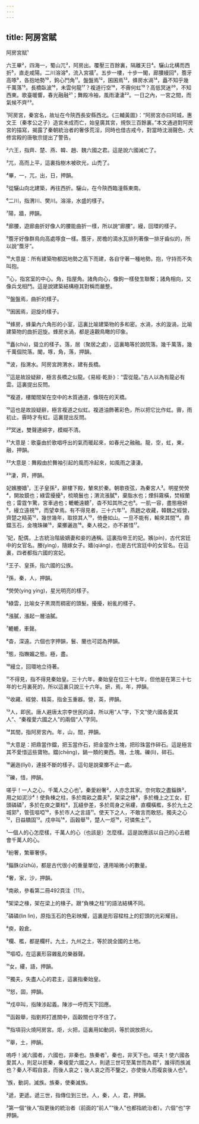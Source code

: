 ```yaml
---
---
---
```

title: 阿房宮賦
---




阿房宮賦¹

六王畢²，四海一，蜀山兀³，阿房出。覆壓三百餘裏，隔離天日⁴。驪山北構而西折⁵，直走咸陽。二川溶溶⁶，流入宮牆⁷。五步一樓，十步一閣，廊腰縵回⁸，簷牙高啄⁹，各抱地勢¹⁰，鉤心鬥角¹¹。盤盤焉¹²，囷囷焉¹³，蜂房水渦¹⁴，矗不知乎幾千萬落¹⁵。長橋臥波¹⁶，未雲何龍¹⁷？複道行空¹⁸，不霽何虹¹⁹？高低冥迷²⁰，不知西東。歌臺暖響，春光融融²¹；舞殿冷袖，風雨淒淒²²。一日之內，一宮之間，而氣候不齊²³。

¹阿房宮，秦宮名，故址在今陝西長安縣西北。《三輔黃圖》：“阿房宮亦曰阿城，惠文王（秦孝公之子）造宮未成而亡，始皇廣其宮，規恢三百餘裏。”本文通過對阿房宮的描寫，揭露了秦朝統治者的奢侈荒淫，同時也借古戒今，對當時沈溺聲色、大修宮殿的唐敬宗提出了警告。

²六王，指齊、楚、燕、韓、趙、魏六國之君。這是說六國滅亡了。

³兀，高而上平，這裏指樹木被砍光，山禿了。

⁴畢，一，兀，出，日，押韻。

⁵從驪山向北建築，再往西折。驪山，在今陝西臨潼縣東南。

⁶二川，指渭川、樊川。溶溶，水盛的樣子。

⁷陽，牆，押韻。

⁸廊腰，遊廊曲折好像人的腰能曲折一樣，所以說“廊腰”。縵，回環的樣子。

⁹簷牙好像群鳥向高處啄食一樣。簷牙，房檐的滴水瓦排列著像一排牙齒似的，所以說“簷牙”。

¹⁰大意是：所有建築物都因地勢之高下而建，各自守著一種地勢。抱，守持而不失叫抱。

¹¹心，指宮室的中心。角，指屋角。諸角向心，像鉤一樣發生聯繫；諸角相向，又像兵戈相鬥。這是說建築結構極其對稱而嚴整。

¹²盤盤焉，曲折的樣子。

¹³囷囷焉，迴旋的樣子。

¹⁴蜂房，蜂巢內六角形的小室，這裏比喻建築物的多和密。水渦，水的漩渦，比喻建築物的曲折迴旋。蜂房水渦，都是遠觀鳥瞰的印象。

¹⁵矗(chù)，聳立的樣子。落，居（聚居之處），這裏略等於說院落。幾千萬落，幾千萬個院落。閣，啄，角，落，押韻。

¹⁶波，指渭水。阿房宮跨渭水，建有長橋。

¹⁷這是故設疑辭，極言長橋之似龍。《易經·乾卦》：“雲從龍。”古人以為有龍必有雲。這裏提出反問。

¹⁸複道，樓閣間架在空中的木質通道，像現在的天橋。

¹⁹這也是故設疑辭，極言複道之似虹。複道油飾著彩色，所以把它比作虹。霽，雨初止。霽時才有虹。這裏提出反問。

²⁰冥迷，雙聲連綿字，模糊不清。

²¹大意是：歌臺由於歌唱呼出的氣而暖起來，如春光之融融。龍，空，虹，東，融，押韻。

²²大意是：舞殿由於舞袖引起的風而冷起來，如風雨之淒淒。

²³淒，齊，押韻。

妃嬪媵嬙¹，王子皇孫²，辭樓下殿，輦來於秦。朝歌夜弦，為秦宮人³。明星熒熒⁴，開妝鏡也；綠雲擾擾⁵，梳曉鬟也；渭流漲膩⁶，棄脂水也；煙斜霧橫，焚椒蘭也；雷霆乍驚，宮車過也；轆轆遠聽⁷，杳不知其所之也⁸。一肌一容，盡態極妍⁹，縵立遠視¹⁰，而望幸焉。有不得見者，三十六年¹¹。燕趙之收藏，韓魏之經營，齊楚之精英¹²，幾世幾年，取掠其人¹³，倚疊如山。一旦不能有，輸來其間¹⁴。鼎鐺玉石，金塊珠礫¹⁵，棄擲邐迤¹⁶。秦人視之，亦不甚惜¹⁷。

¹妃，配偶，上古統治階級嫡妻和妾的通稱。這裏指帝王的妃。嬪(pín)，古代宮廷中的女官名。媵(yìng)，隨嫁女子。嬙(qiáng)，也是古代宮廷中的女官名。在這裏，四者都指六國的宮妃。

²王子、皇孫，指六國的公族。

³孫，秦，人，押韻。

⁴熒熒(yíng yíng)，星光明亮的樣子。

⁵綠雲，比喻女子黑潤而稠密的頭髮。擾擾，紛亂的樣子。

⁶漲膩，漲起一層油膩。

⁷轆轆，車聲。

⁸杳，深遠。六個也字押韻，鬟、蘭也可認為押韻。

⁹態，指嫵媚之態。極，盡。

¹⁰縵立，回環地立待著。

¹¹不得見，指不得見秦始皇。三十六年，秦始皇在位三十七年，但他是在第三十七年的七月裏死的，所以這裏只說三十六年。妍，焉，年，押韻。

¹²收藏、經營、精英，指金玉重器。營，英，押韻。

¹³人，即民。唐人避唐太宗李世民的諱，所以用“人”字，下文“使六國各愛其人”、“秦複愛六國之人”的兩個“人”字同。

¹⁴其間，指阿房宮內。年，山，間，押韻。

¹⁵大意是：把鼎當作鐺，把玉當作石，把金當作土塊，把珍珠當作碎石。這是極言其不愛惜這些寶物。鐺(chēng)，鍋一類的東西。塊，土塊。礫(lì)，碎石。

¹⁶邐迤(lǐyǐ)，連接不斷的樣子。這句是說棄擲不止一處。

¹⁷礫，惜，押韻。

嗟乎！一人之心，千萬人之心也¹。秦愛紛奢²，人亦念其家。奈何取之盡錙銖³，用之如泥沙⁴！使負棟之柱，多於南畝之農夫⁵，架梁之椽⁶，多於機上之工女，釘頭磷磷⁷，多於在庾之粟粒⁸，瓦縫參差，多於周身之帛縷，直欄橫檻，多於九土之城郭⁹，管弦嘔啞¹⁰，多於市人之言語¹¹。使天下之人，不敢言而敢怒。獨夫之心¹²，日益驕固¹³。戍卒叫¹⁴，函穀舉¹⁵，楚人一炬¹⁶，可憐焦土¹⁷。

¹一個人的心怎麼樣，千萬人的心（也該是）怎麼樣。這是說應該以自己的心去體會千萬人的心。

²紛奢，繁華奢侈。

³錙銖(zīzhū)，都是古代很小的重量單位，連用喻微小的數量。

⁴奢，家，沙，押韻。

⁵南畝，參看第二冊492頁注〔11〕。

⁶架梁之椽，架在梁上的椽子。跟“負棟之柱”的語法結構不同。

⁷磷磷(lìn lìn)，原指玉石的色彩映耀，這裏是形容樑柱上的釘頭的光彩耀目。

⁸庾，穀倉。

⁹欄、檻，都是欄杆。九土，九州之土，等於說全國的土地。

¹⁰嘔啞，在這裏形容雜亂的樂器聲。

¹¹女，縷，語，押韻。

¹²獨夫，失盡人心的君主，這裏指秦始皇。

¹³怒，固，押韻。

¹⁴戍卒叫，指陳涉起義。陳涉一呼而天下回應。

¹⁵函穀舉，指劉邦打進關中，函穀關也守不住了。

¹⁶指項羽火燒阿房宮。炬，火把，這裏用如動詞，等於說放把火。

¹⁷舉，土，押韻。

嗚呼！滅六國者，六國也，非秦也。族秦者¹，秦也，非天下也。嗟夫！使六國各愛其人，則足以拒秦，秦複愛六國之人，則遞三世可至萬世而為君²，誰得而族滅也？秦人不暇自哀，而後人哀之；後人哀之而不鑒之，亦使後人而複哀後人也³。

¹族，動詞，滅族。族秦，使秦滅族。

²遞，更遞。遞三世，指傳位到三世。人，秦，人，君，押韻。

³第一個“後人”指更後的統治者（前面的“前人”“後人”也都指統治者）。六個“也”字押韻。